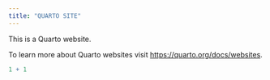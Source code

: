 ```yaml
---
title: "QUARTO SITE"
---
```


This is a Quarto website.

To learn more about Quarto websites visit <https://quarto.org/docs/websites>.

```r
1 + 1
```
